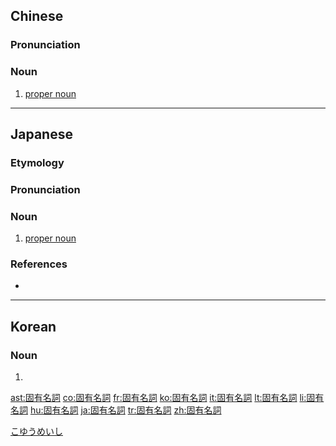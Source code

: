 {{also|固有名词}}
==Chinese==
{{zh-forms|s=固有名词|type=22}}

===Pronunciation===
{{zh-pron
|m=gùyǒu míngcí
|cat=n
}}

===Noun===
{{zh-noun}}

# [[proper noun]]

{{zh-cat|Grammar|Parts of speech}}

----

==Japanese==

===Etymology===
{{wikipedia|lang=ja}}
{{ja-kanjitab|こ|ゆう|めい|し|yomi=o}}
{{compound|lang=ja|sort=こゆうめいし|固有|tr1=koyū|t1=[[characteristic]]|tr2=meishi|名詞|t2=[[noun]]}}

===Pronunciation===
{{ja-pron|こゆう めいし|acc=4|acc_ref=DJR,SMK5|y=ko}}

===Noun===
{{ja-noun|こゆう めいし|hhira=こいうめいし}}

# {{lb|ja|part of speech|sort=こゆうめいし}} [[proper noun]]

===References===
<references/>
* {{R:Shogakukan}}

[[Category:ja:Nouns|こゆうめいし]]

----

==Korean==
{{ko-hanjatab|固|有|名詞}}

===Noun===
{{ko-noun|rv=goyumyeongsa|hangeul=고유명사}}

# {{hanja form of|고유명사|proper noun}}

[[ast:固有名詞]]
[[co:固有名詞]]
[[fr:固有名詞]]
[[ko:固有名詞]]
[[it:固有名詞]]
[[lt:固有名詞]]
[[li:固有名詞]]
[[hu:固有名詞]]
[[ja:固有名詞]]
[[tr:固有名詞]]
[[zh:固有名詞]]